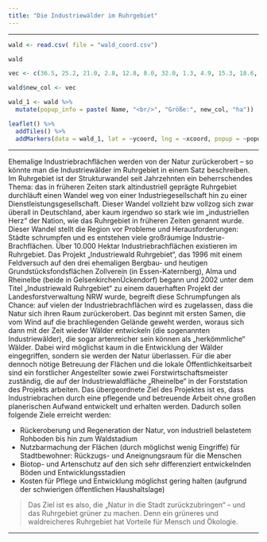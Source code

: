 ```yaml
---
title: "Die Industriewälder im Ruhrgebiet"
---
```


***

```r

wald <- read.csv( file = "wald_coord.csv")

wald

vec <- c(36.5, 25.2, 21.0, 2.8, 12.8, 8.0, 32.0, 1.3, 4.9, 15.3, 18.6, 24.5, 8.9, 5.0, 3.0)

wald$new_col <- vec

```


```r
wald_1 <- wald %>% 
  mutate(popup_info = paste( Name, "<br/>", "Größe:", new_col, "ha"))

leaflet() %>% 
  addTiles() %>%
  addMarkers(data = wald_1, lat = ~ycoord, lng = ~xcoord, popup = ~popup_info )

```

***

Ehemalige Industriebrachflächen werden von der Natur zurückerobert – so könnte man die Industriewälder im Ruhrgebiet in einem Satz beschreiben.
Im Ruhrgebiet ist der Strukturwandel seit Jahrzehnten ein beherrschendes Thema: das in früheren Zeiten stark altindustriell geprägte Ruhrgebiet durchläuft einen Wandel weg von einer Industriegesellschaft hin zu einer Dienstleistungsgesellschaft. Dieser Wandel vollzieht bzw vollzog sich zwar überall in Deutschland, aber kaum irgendwo so stark wie im „industriellen Herz“ der Nation, wie das Ruhrgebiet in früheren Zeiten genannt wurde. Dieser Wandel stellt die Region vor Probleme und Herausforderungen: Städte schrumpfen und es entstehen viele großräumige Industrie- Brachflächen. Über 10.000 Hektar Industriebrachflächen existieren im Ruhrgebiet.
Das Projekt „Industriewald Ruhrgebiet“, das 1996 mit einem Feldversuch auf den drei ehemaligen Bergbau- und heutigen Grundstücksfondsflächen Zollverein (in Essen-Katernberg), Alma und Rheinelbe (beide in GelsenkirchenÜckendorf) begann und 2002 unter dem Titel „Industriewald Ruhrgebiet“ zu einem dauerhaften Projekt der Landesforstverwaltung NRW wurde, begreift diese Schrumpfungen als Chance: auf vielen der Industriebrachflächen wird es zugelassen, dass die Natur sich ihren Raum zurückerobert. Das beginnt mit ersten Samen, die vom Wind auf die brachliegenden Gelände geweht werden, woraus sich dann mit der Zeit wieder Wälder entwickeln (die sogenannten Industriewälder), die sogar artenreicher sein können als „herkömmliche“ Wälder. Dabei wird möglichst kaum in die Entwicklung der Wälder eingegriffen, sondern sie werden der Natur überlassen. Für die aber dennoch nötige Betreuung der Flächen und die lokale Öffentlichkeitsarbeit sind ein forstlicher Angestellter sowie zwei Forstwirtschaftsmeister zuständig, die auf der Industriewaldfläche „Rheinelbe“ in der Forststation des Projekts arbeiten.
Das übergeordnete Ziel des Projektes ist es, dass Industriebrachen durch eine pflegende und betreuende Arbeit ohne großen planerischen Aufwand entwickelt und erhalten werden. Dadurch sollen folgende Ziele erreicht werden:

- Rückeroberung und Regeneration der Natur, von industriell belastetem Rohboden bis hin zum Waldstadium
- Nutzbarmachung der Flächen (durch möglichst wenig Eingriffe) für Stadtbewohner: Rückzugs- und Aneignungsraum für die Menschen
- Biotop- und Artenschutz auf den sich sehr differenziert entwickelnden Böden und Entwicklungsstadien
- Kosten für Pflege und Entwicklung möglichst gering halten (aufgrund der schwierigen öffentlichen Haushaltslage)

> Das Ziel ist es also, die „Natur in die Stadt zurückzubringen“ – und das Ruhrgebiet grüner zu machen. Denn ein grüneres und waldreicheres Ruhrgebiet hat Vorteile für Mensch und Ökologie.

***